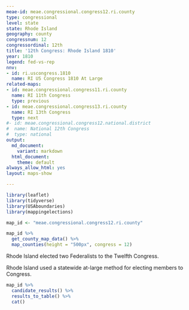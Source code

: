 ```yaml
---
meae-id: meae.congressional.congress12.ri.county
type: congressional
level: state
state: Rhode Island
geography: county
congressnum: 12
congressordinal: 12th
title: '12th Congress: Rhode Island 1810'
year: 1810
legend: fed-vs-rep
nnv:
- id: ri.uscongress.1810
  name: RI US Congress 1810 At Large
related-maps:
- id: meae.congressional.congress11.ri.county
  name: RI 11th Congress
  type: previous
- id: meae.congressional.congress13.ri.county
  name: RI 13th Congress
  type: next
#- id: meae.congressional.congress12.national.district
#  name: National 12th Congress
#  type: national
output:
  md_document:
    variant: markdown
  html_document:
    theme: default
always_allow_html: yes
layout: maps-show

---
```


```r
library(leaflet)
library(tidyverse)
library(USAboundaries)
library(mappingelections)

map_id <- "meae.congressional.congress12.ri.county"
```

<div class="map">

```r
map_id %>%
  get_county_map_data() %>%
  map_counties(height = "500px", congress = 12)
```

</div>

Rhode Island elected two Federalists to the Twelfth Congress.

Rhode Island used a statewide at-large method for electing members to Congress.

<div class="results-table">

```r
map_id %>%
  candidate_results() %>%
  results_to_table() %>%
  cat()
```

</div>
